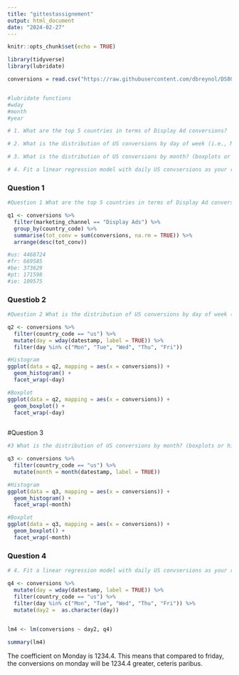```yaml
---
title: "gittestassignement"
output: html_document
date: "2024-02-27"
---
```


```r
knitr::opts_chunk$set(echo = TRUE)
```

```r

library(tidyverse)
library(lubridate)

conversions = read.csv("https://raw.githubusercontent.com/dbreynol/DS809/main/data/conversions.csv")


#lubridate functions
#wday
#month
#year

# 1. What are the top 5 countries in terms of Display Ad conversions?

# 2. What is the distribution of US conversions by day of week (i.e., Mon - Fri)? (boxplots or histograms)

# 3. What is the distribution of US conversions by month? (boxplots or histogram)

# 4. Fit a linear regression model with daily US convsersions as your response (total across all marketing channels) and Day of week (i.e., Mon - Fri) as the covariate. What is the coefficient on Monday? What does this mean? 

```

### Question 1
```r
#Question 1 What are the top 5 countries in terms of Display Ad conversions?

q1 <- conversions %>% 
  filter(marketing_channel == "Display Ads") %>% 
  group_by(country_code) %>% 
  summarise(tot_conv = sum(conversions, na.rm = TRUE)) %>% 
  arrange(desc(tot_conv))

#us: 4468724
#fr: 669585
#be: 373629
#pt: 171598
#ie: 109575


```


### Questiob 2
```r
#Question 2 What is the distribution of US conversions by day of week (i.e., Mon - Fri)? (boxplots or histograms)

q2 <- conversions %>% 
  filter(country_code == "us") %>% 
  mutate(day = wday(datestamp, label = TRUE)) %>% 
  filter(day %in% c("Mon", "Tue", "Wed", "Thu", "Fri"))

#Histogram
ggplot(data = q2, mapping = aes(x = conversions)) +
  geom_histogram() +
  facet_wrap(~day)

#Boxplot
ggplot(data = q2, mapping = aes(x = conversions)) +
  geom_boxplot() +
  facet_wrap(~day)
  
```


#Question 3
```r
#3 What is the distribution of US conversions by month? (boxplots or histogram)

q3 <- conversions %>% 
  filter(country_code == "us") %>% 
  mutate(month = month(datestamp, label = TRUE)) 

#Histogram
ggplot(data = q3, mapping = aes(x = conversions)) +
  geom_histogram() +
  facet_wrap(~month)

#Boxplot
ggplot(data = q3, mapping = aes(x = conversions)) +
  geom_boxplot() +
  facet_wrap(~month)

```

### Question 4
```r

# 4. Fit a linear regression model with daily US convsersions as your response (total across all marketing channels) and Day of week (i.e., Mon - Fri) as the covariate. What is the coefficient on Monday? What does this mean?

q4 <- conversions %>% 
  mutate(day = wday(datestamp, label = TRUE)) %>%
  filter(country_code == "us") %>% 
  filter(day %in% c("Mon", "Tue", "Wed", "Thu", "Fri")) %>% 
  mutate(day2 =  as.character(day))
  

lm4 <- lm(conversions ~ day2, q4)

summary(lm4)

```
The coefficient on Monday is 1234.4. This means that compared to friday, the conversions on monday will be 1234.4 greater, ceteris paribus.


